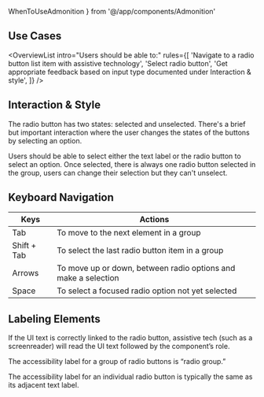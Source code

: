 ---
---

  WhenToUseAdmonition
} from '@/app/components/Admonition'

## Use Cases

<OverviewList intro="Users should be able to:" rules={[
  'Navigate to a radio button list item with assistive technology',
  'Select radio button',
  'Get appropriate feedback based on input type documented under Interaction & style',
]} />

## Interaction & Style

The radio button has two states: selected and unselected. There's a brief but important interaction where the user changes the states of the buttons by selecting an option.

Users should be able to select either the text label or the radio button to select an option. Once selected, there is always one radio button selected in the group, users can change their selection but they can't unselect.

## Keyboard Navigation

| Keys     | Actions                                                         |
| -------- | --------------------------------------------------------------- |
| Tab      | To move to the next element in a group       |
| Shift + Tab      | To select the last radio button item in a group       |
| Arrows      | To move up or down, between radio options and make a selection       |
| Space      | To select a focused radio option not yet selected       |

## Labeling Elements

If the UI text is correctly linked to the radio button, assistive tech (such as a screenreader) will read the UI text followed by the component’s role.

The accessibility label for a group of radio buttons is “radio group.”

The accessibility label for an individual radio button is typically the same as its adjacent text label.